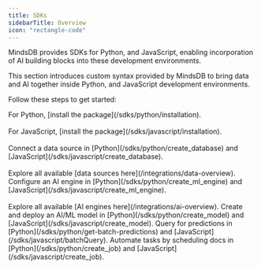 ```yaml
---
title: SDKs
sidebarTitle: Overview
icon: "rectangle-code"
---
```


MindsDB provides SDKs for Python, and JavaScript, enabling incorporation of AI building blocks into these development environments.

This section introduces custom syntax provided by MindsDB to bring data and AI together inside Python, and JavaScript development environments.

Follow these steps to get started:

<Steps>
  <Step title="Set up the development environment">
    For Python, [install the package](/sdks/python/installation).<br></br>
    For JavaScript, [install the package](/sdks/javascript/installation).<br></br>
  </Step>
  <Step title="Connect a data source">
    Connect a data source in [Python](/sdks/python/create_database) and [JavaScript](/sdks/javascript/create_database).<br></br>
    Explore all available [data sources here](/integrations/data-overview).
  </Step>
  <Step title="Configure an AI engine">
    Configure an AI engine in [Python](/sdks/python/create_ml_engine) and [JavaScript](/sdks/javascript/create_ml_engine).<br></br>
    Explore all available [AI engines here](/integrations/ai-overview).
  </Step>
  <Step title="Create and deploy an AI/ML model">
    Create and deploy an AI/ML model in [Python](/sdks/python/create_model) and [JavaScript](/sdks/javascript/create_model).
  </Step>
  <Step title="Query for predictions">
    Query for predictions in [Python](/sdks/python/get-batch-predictions) and [JavaScript](/sdks/javascript/batchQuery).
  </Step>
  <Step title="Automate customized workflows">
    Automate tasks by scheduling docs in [Python](/sdks/python/create_job) and [JavaScript](/sdks/javascript/create_job).
  </Step>
</Steps>
